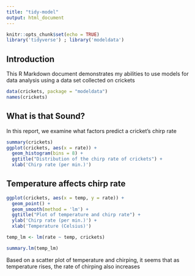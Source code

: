 ```yaml
---
title: "tidy-model"
output: html_document
---
```

```r
knitr::opts_chunk$set(echo = TRUE)
library('tidyverse') ; library('modeldata')
``` 

## Introduction 

This R Markdown document demonstrates my abilities to use models for data analysis using a data set collected on crickets

```r
data(crickets, package = "modeldata")
names(crickets)
```

## What is that Sound?

In this report, we examine what factors predict a cricket's chirp rate

```r
summary(crickets)
ggplot(crickets, aes(x = rate)) +
  geom_histogram(bins = 8) + 
  ggtitle("Distribution of the chirp rate of crickets") +
  xlab('Chirp rate (per min.)')
```

## Temperature affects chirp rate

```r
ggplot(crickets, aes(x = temp, y = rate)) +
  geom_point() + 
  geom_smooth(method = 'lm') +
  ggtitle("Plot of temperature and chirp rate") +
  ylab('Chirp rate (per min.)') +
  xlab('Temperature (Celsius)')

temp_lm <- lm(rate ~ temp, crickets)

summary.lm(temp_lm)
```

Based on a scatter plot of temperature and chirping, it seems that as temperature rises, the rate of chirping also increases